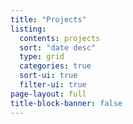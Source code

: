 ```yaml
---
title: "Projects"
listing:
  contents: projects
  sort: "date desc"
  type: grid
  categories: true
  sort-ui: true
  filter-ui: true
page-layout: full
title-block-banner: false
---
```

